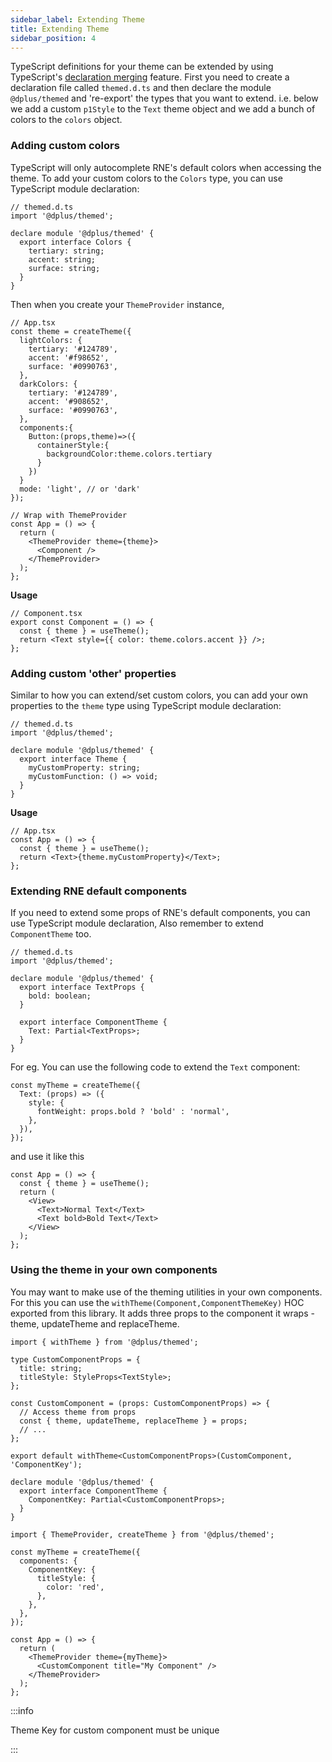 ```yaml
---
sidebar_label: Extending Theme
title: Extending Theme
sidebar_position: 4
---
```


TypeScript definitions for your theme can be extended by using TypeScript's [declaration merging](https://www.typescriptlang.org/docs/handbook/declaration-merging.html) feature. First you need to create a declaration file called `themed.d.ts` and then declare the module `@dplus/themed` and 're-export' the types that you want to extend. i.e. below we add a custom `p1Style` to the `Text` theme object and we add a bunch of colors to the `colors` object.

### Adding custom colors

TypeScript will only autocomplete RNE's default colors when accessing the theme. To add your custom colors to the `Colors` type, you can use TypeScript module declaration:

```tsx
// themed.d.ts
import '@dplus/themed';

declare module '@dplus/themed' {
  export interface Colors {
    tertiary: string;
    accent: string;
    surface: string;
  }
}
```

Then when you create your `ThemeProvider` instance,

```tsx
// App.tsx
const theme = createTheme({
  lightColors: {
    tertiary: '#124789',
    accent: '#f98652',
    surface: '#0990763',
  },
  darkColors: {
    tertiary: '#124789',
    accent: '#908652',
    surface: '#0990763',
  },
  components:{
    Button:(props,theme)=>({
      containerStyle:{
        backgroundColor:theme.colors.tertiary
      }
    })
  }
  mode: 'light', // or 'dark'
});

// Wrap with ThemeProvider
const App = () => {
  return (
    <ThemeProvider theme={theme}>
      <Component />
    </ThemeProvider>
  );
};
```

**Usage**

```tsx
// Component.tsx
export const Component = () => {
  const { theme } = useTheme();
  return <Text style={{ color: theme.colors.accent }} />;
};
```

### Adding custom 'other' properties

Similar to how you can extend/set custom colors, you can add your own properties to the `theme` type using TypeScript module declaration:

```tsx
// themed.d.ts
import '@dplus/themed';

declare module '@dplus/themed' {
  export interface Theme {
    myCustomProperty: string;
    myCustomFunction: () => void;
  }
}
```

**Usage**

```tsx
// App.tsx
const App = () => {
  const { theme } = useTheme();
  return <Text>{theme.myCustomProperty}</Text>;
};
```

### Extending RNE default components

If you need to extend some props of RNE's default components, you can use TypeScript module declaration, Also remember to extend `ComponentTheme` too.

```tsx
// themed.d.ts
import '@dplus/themed';

declare module '@dplus/themed' {
  export interface TextProps {
    bold: boolean;
  }

  export interface ComponentTheme {
    Text: Partial<TextProps>;
  }
}
```

For eg. You can use the following code to extend the `Text` component:

```tsx
const myTheme = createTheme({
  Text: (props) => ({
    style: {
      fontWeight: props.bold ? 'bold' : 'normal',
    },
  }),
});
```

and use it like this

```tsx
const App = () => {
  const { theme } = useTheme();
  return (
    <View>
      <Text>Normal Text</Text>
      <Text bold>Bold Text</Text>
    </View>
  );
};
```

### Using the theme in your own components

You may want to make use of the theming utilities in your own components. For this you can use the `withTheme(Component,ComponentThemeKey)` HOC exported from this library. It adds three props to the component it wraps - theme, updateTheme and replaceTheme.

```tsx
import { withTheme } from '@dplus/themed';

type CustomComponentProps = {
  title: string;
  titleStyle: StyleProps<TextStyle>;
};

const CustomComponent = (props: CustomComponentProps) => {
  // Access theme from props
  const { theme, updateTheme, replaceTheme } = props;
  // ...
};

export default withTheme<CustomComponentProps>(CustomComponent, 'ComponentKey');

declare module '@dplus/themed' {
  export interface ComponentTheme {
    ComponentKey: Partial<CustomComponentProps>;
  }
}
```

```tsx
import { ThemeProvider, createTheme } from '@dplus/themed';

const myTheme = createTheme({
  components: {
    ComponentKey: {
      titleStyle: {
        color: 'red',
      },
    },
  },
});

const App = () => {
  return (
    <ThemeProvider theme={myTheme}>
      <CustomComponent title="My Component" />
    </ThemeProvider>
  );
};
```

:::info

Theme Key for custom component must be unique

:::
